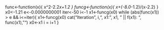 func<-function(x){
    x^2-2.2*x+1.2
  }
funcg<-function(x){
    x+(-8.0*-1.2)/(x-2.2)
  }
x0<-1.21
e<-0.0000000001
iter<-50
i<-1
x1<-funcg(x0)
while (abs(func(x1)) > e && i<=iter){
  x1<-funcg(x0)
  cat("Iteration ", i,", x1: ", x1, " || f(x1): ", func(x1),"\n")
  x0<-x1
  i = i+1
}

